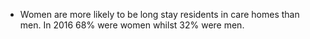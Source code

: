 * Women are more likely to be long stay residents in care homes than men. In 2016 68% were women whilst 32% were men.
